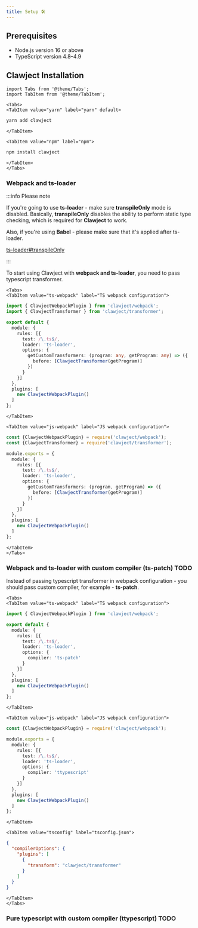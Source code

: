 ```yaml
---
title: Setup 🛠️
---
```




## Prerequisites
  - Node.js version 16 or above
  - TypeScript version 4.8–4.9

## Clawject Installation

```mdx-code-block
import Tabs from '@theme/Tabs';
import TabItem from '@theme/TabItem';
```

```mdx-code-block
<Tabs>
<TabItem value="yarn" label="yarn" default>
```

```bash
yarn add clawject
```

```mdx-code-block
</TabItem>

<TabItem value="npm" label="npm">
```

```bash
npm install clawject
```

```mdx-code-block
</TabItem>
</Tabs>
```



### Webpack and ts-loader

:::info Please note

If you're going to use **ts-loader** - make sure **transpileOnly** mode is disabled.
Basically, **transpileOnly** disables the ability to perform static type checking,
which is required for **Clawject** to work.

Also, if you're using **Babel** - please make sure that it's applied after ts-loader.

[ts-loader#transpileOnly](https://github.com/TypeStrong/ts-loader#transpileonly)

:::

To start using Clawject with **webpack and ts-loader**, you need to pass typescript transformer.

```mdx-code-block
<Tabs>
<TabItem value="ts-webpack" label="TS webpack configuration">
```

```ts
import { ClawjectWebpackPlugin } from 'clawject/webpack';
import { ClawjectTransformer } from 'clawject/transformer';

export default {
  module: {
    rules: [{
      test: /\.ts$/,
      loader: 'ts-loader',
      options: {
        getCustomTransformers: (program: any, getProgram: any) => ({
          before: [ClawjectTransformer(getProgram)]
        })
      }
    }]
  },
  plugins: [
    new ClawjectWebpackPlugin()
  ]
};
```

```mdx-code-block
</TabItem>

<TabItem value="js-webpack" label="JS webpack configuration">
```

```ts
const {ClawjectWebpackPlugin} = require('clawject/webpack');
const {ClawjectTransformer} = require('clawject/transformer');

module.exports = {
  module: {
    rules: [{
      test: /\.ts$/,
      loader: 'ts-loader',
      options: {
        getCustomTransformers: (program, getProgram) => ({
          before: [ClawjectTransformer(getProgram)]
        })
      }
    }]
  },
  plugins: [
    new ClawjectWebpackPlugin()
  ]
};
```

```mdx-code-block
</TabItem>
</Tabs>
```

### Webpack and ts-loader with custom compiler (ts-patch) TODO

Instead of passing typescript transformer in webpack configuration -
you should pass custom compiler, for example - **ts-patch**.

```mdx-code-block
<Tabs>
<TabItem value="ts-webpack" label="TS webpack configuration">
```

```ts
import { ClawjectWebpackPlugin } from 'clawject/webpack';

export default {
  module: {
    rules: [{
      test: /\.ts$/,
      loader: 'ts-loader',
      options: {
        compiler: 'ts-patch'
      }
    }]
  },
  plugins: [
    new ClawjectWebpackPlugin()
  ]
};
```

```mdx-code-block
</TabItem>

<TabItem value="js-webpack" label="JS webpack configuration">
```

```ts
const {ClawjectWebpackPlugin} = require('clawject/webpack');

module.exports = {
  module: {
    rules: [{
      test: /\.ts$/,
      loader: 'ts-loader',
      options: {
        compiler: 'ttypescript'
      }
    }]
  },
  plugins: [
    new ClawjectWebpackPlugin()
  ]
};
```

```mdx-code-block
</TabItem>

<TabItem value="tsconfig" label="tsconfig.json">
```

```json
{
  "compilerOptions": {
    "plugins": [
      {
        "transform": "clawject/transformer"
      }
    ]
  }
}
```

```mdx-code-block
</TabItem>
</Tabs>
```

### Pure typescript with custom compiler (ttypescript) TODO
